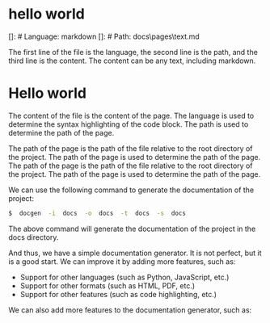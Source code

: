 # hello world
[]: # Language: markdown
[]: # Path: docs\pages\text.md

The first line of the file is the language, the second line is the path, and the third line is the content. The content can be any text, including markdown.

# Hello world

The content of the file is the content of the page. The language is used to determine the syntax highlighting of the code block. The path is used to determine the path of the page.

The path of the page is the path of the file relative to the root directory of the project. The path of the page is used to determine the path of the page. The path of the page is the path of the file relative to the root directory of the project. The path of the page is used to determine the path of the page.

We  can  use  the  following  command  to  generate  the  documentation  of  the  project:

```bash
$  docgen  -i  docs  -o  docs  -t  docs  -s  docs
```

The  above  command  will  generate  the  documentation  of  the  project  in  the  docs  directory.

And thus, we have a simple documentation generator. It is not perfect, but it is a good start. We can improve it by adding more features, such as:

-  Support  for  other  languages  (such  as  Python,  JavaScript,  etc.)
- Support  for  other  formats  (such  as  HTML,  PDF,  etc.)
- Support  for  other  features  (such  as  code  highlighting,  etc.)

We can also add more features to the documentation generator, such as:

